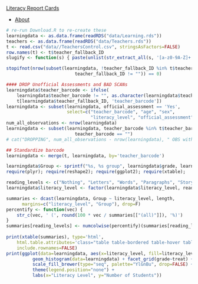 <nav class="navbar navbar-inverse navbar-fixed-bottom" role="navigation">
  <div class="container-fluid">
<a class="navbar-brand active" href="index.html">Literacy Report Cards</a>
 <ul class="nav navbar-nav">
<li><a href="about.html">About</a></li>
</ul>
</nav></div>


<div class="container">
<div class="row">
<div class="col-md-12" role="main">

```r
# re-run Download.R to re-create these
learningdata <- as.data.frame(readRDS("data/Learning.rds"))
teachers <- as.data.frame(readRDS("data/Teachers.rds"))
t <- read.csv("data//TeachersControl.csv", stringsAsFactors=FALSE)
row.names(t) <- t$teacher_fallback_ID
slugify <- function(s) { paste(unlist(str_extract_all(s, '[a-z0-9A-Z]+')), collapse="") }
```

```r
stopifnot(nrow(subset(learningdata, !teacher_fallback_ID %in% t$teacher_fallback_ID &
                          teacher_fallback_ID != "")) == 0)

#### DROP Unofficial Assessments and BAD SCANs
learningdata$teacher_barcode <- ifelse(
    learningdata$teacher_barcode != "", as.character(learningdata$teacher_barcode), 
    t[learningdata$teacher_fallback_ID, 'teacher_barcode'])
learningdata <- subset(learningdata, official_assessment == 'Yes',
                       select=c("teacher_barcode", "age", "sex",
                                "literacy_level", "official_assessment"))
num_all_observations <- nrow(learningdata)
learningdata <- subset(learningdata, teacher_barcode %in% t$teacher_barcode |
                          teacher_barcode == "")
# cat("DROPPING", num_all_observations - nrow(learningdata), " OBS with BAD SCANS.")

## Standardize barcode
learningdata <- merge(t, learningdata, by='teacher_barcode')
```

```r
learningdata$Group <- sprintf("%s, %s group", learningdata$grade, learningdata$treat)
require(plyr); require(reshape2); require(ggplot2); require(xtable);

reading_levels <- c("Nothing", "Letters", "Words", "Paragraphs", "Story")
learningdata$literacy_level <- factor(learningdata$literacy_level, reading_levels)

summaries <- dcast(learningdata, Group ~ literacy_level, length,
      margins=c("literacy_level", "Group"), drop=F)
percentify <- function(vec) { 
    str_c(vec, ' (', round(100 * vec / summaries[["(all)"]]), '%)')
}
summaries[reading_levels] <- numcolwise(percentify)(summaries[reading_levels])
    
print(xtable(summaries), type='html', 
    html.table.attributes='class="table table-bordered table-hover table-responsive table-condensed"', 
    include.rownames=FALSE)
print(ggplot(data=learningdata, aes(x=literacy_level, fill=literacy_level)) + 
          geom_histogram(data=learningdata) + facet_grid(grade~treat) +
          scale_fill_brewer(type="seq", palette="YlGnBu", drop=FALSE) +
          theme(legend.position="none") +
          labs(x="Literacy Level", y="Number of Students"))
```

<br/><br/><br/>
</div></div></div>
<link rel="stylesheet" href="http://netdna.bootstrapcdn.com/bootstrap/3.0.3/css/bootstrap.min.css" type="text/css" media="screen,projection" />